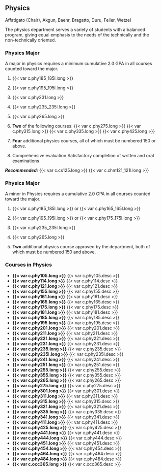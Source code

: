 ## Physics 
Affatigato (Chair), Akgun, Baehr, Bragatto, Duru, Feller, Wetzel

The physics department serves a variety of students with a balanced program, giving equal emphasis to the needs of the technically and the non-technically oriented. 

### Physics Major

A major in physics requires a minimum cumulative 2.0 GPA in all courses counted toward the major.

1. {{< var c.phy185_185l.long >}}
 
2. {{< var c.phy195_195l.long >}} 

3. {{< var c.phy231.long >}} 

4. {{< var c.phy235_235l.long >}} 

5. {{< var c.phy265.long >}} 

6. **Two** of the following courses:
	{{< var c.phy275.long >}}
	{{< var c.phy315.long >}}
	{{< var c.phy335.long >}}
	{{< var c.phy425.long >}}

7. **Four** additional physics courses, all of which must be numbered 150 or above. 
8. Comprehensive evaluation
    Satisfactory completion of written and oral examinations

***Recommended:***
	{{< var c.cs125.long >}}
	{{< var c.chm121_121l.long >}}

### Physics Major
A minor in Physics requires a cumulative 2.0 GPA in all courses counted toward the major.

1. {{< var c.phy185_185l.long >}} or {{< var c.phy165_165l.long >}}

2. {{< var c.phy195_195l.long >}} or {{< var c.phy175_175l.long >}}

3. {{< var c.phy235_235l.long >}}

4. {{< var c.phy265.long >}} 

6. **Two** additional physics course approved by the department, both of which must be numbered 150 and above. 

### Courses in Physics 
- **{{< var c.phy105.long >}}**
  {{< var c.phy105.desc >}} 
- **{{< var c.phy114.long >}}**
  {{< var c.phy114.desc >}}  
- **{{< var c.phy121.long >}}**
  {{< var c.phy121.desc >}}
- **{{< var c.phy155.long >}}**
  {{< var c.phy155.desc >}} 
- **{{< var c.phy161.long >}}**
  {{< var c.phy161.desc >}}  
- **{{< var c.phy165.long >}}**
  {{< var c.phy165.desc >}}
- **{{< var c.phy175.long >}}**
  {{< var c.phy175.desc >}}
- **{{< var c.phy181.long >}}**
  {{< var c.phy181.desc >}} 
- **{{< var c.phy185.long >}}**
  {{< var c.phy185.desc >}}  
- **{{< var c.phy195.long >}}**
  {{< var c.phy195.desc >}}
- **{{< var c.phy201.long >}}**
  {{< var c.phy201.desc >}}
- **{{< var c.phy211.long >}}**
  {{< var c.phy211.desc >}} 
- **{{< var c.phy221.long >}}**
  {{< var c.phy221.desc >}}  
- **{{< var c.phy231.long >}}**
  {{< var c.phy231.desc >}}
- **{{< var c.phy235.long >}}**
  {{< var c.phy235.desc >}}
- **{{< var c.phy235l.long >}}**
  {{< var c.phy235l.desc >}}
- **{{< var c.phy241.long >}}**
  {{< var c.phy241.desc >}}
- **{{< var c.phy251.long >}}**
  {{< var c.phy251.desc >}}
- **{{< var c.phy255.long >}}**
  {{< var c.phy255.desc >}}
- **{{< var c.phy355.long >}}**
  {{< var c.phy355.desc >}}
- **{{< var c.phy265.long >}}**
  {{< var c.phy265.desc >}}
- **{{< var c.phy275.long >}}**
  {{< var c.phy275.desc >}}
- **{{< var c.phy301.long >}}**
  {{< var c.phy301.desc >}}
- **{{< var c.phy311.long >}}**
  {{< var c.phy311.desc >}}
- **{{< var c.phy315.long >}}**
  {{< var c.phy315.desc >}}
- **{{< var c.phy321.long >}}**
  {{< var c.phy321.desc >}}
- **{{< var c.phy335.long >}}**
  {{< var c.phy335.desc >}}
- **{{< var c.phy341.long >}}**
  {{< var c.phy341.desc >}}
- **{{< var c.phy411.long >}}**
  {{< var c.phy411.desc >}}
- **{{< var c.phy425.long >}}**
  {{< var c.phy425.desc >}}
- **{{< var c.phy441.long >}}**
  {{< var c.phy441.desc >}}
- **{{< var c.phy444.long >}}**
  {{< var c.phy444.desc >}}
- **{{< var c.phy451.long >}}**
  {{< var c.phy451.desc >}}
- **{{< var c.phy454.long >}}**
  {{< var c.phy454.desc >}}
- **{{< var c.phy464.long >}}**
  {{< var c.phy464.desc >}}
- **{{< var c.phy484.long >}}**
  {{< var c.phy484.desc >}}
- **{{< var c.occ365.long >}}**
  {{< var c.occ365.desc >}}






